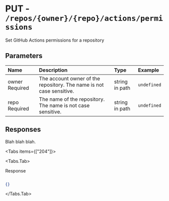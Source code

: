 
# PUT - `/repos/{owner}/{repo}/actions/permissions`

Set GitHub Actions permissions for a repository

## Parameters

| Name | Description | Type | Example |
| :---- | :---- | :---- | :---- |
| owner <span class="bg-blue-100 text-blue-800 text-xs font-medium me-2 px-2.5 py-0.5 rounded dark:bg-blue-900 dark:text-blue-300">Required</span> | The account owner of the repository. The name is not case sensitive. | string in path | `undefined` |
| repo <span class="bg-blue-100 text-blue-800 text-xs font-medium me-2 px-2.5 py-0.5 rounded dark:bg-blue-900 dark:text-blue-300">Required</span> | The name of the repository. The name is not case sensitive. | string in path | `undefined` |

## Responses

Blah blah blah.

<Tabs items={["204"]}>

<Tabs.Tab>

Response

```json

{}

```

</Tabs.Tab>

</Tabs>
